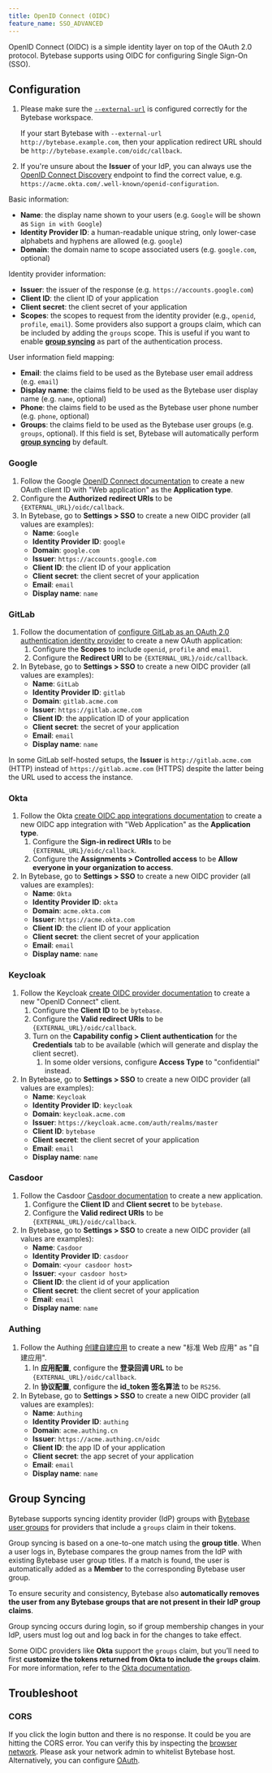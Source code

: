 ```yaml
---
title: OpenID Connect (OIDC)
feature_name: SSO_ADVANCED
---
```


OpenID Connect (OIDC) is a simple identity layer on top of the OAuth 2.0 protocol. Bytebase supports using OIDC for configuring Single Sign-On (SSO).

## Configuration

<Info>

1. Please make sure the [`--external-url`](/get-started/self-host/external-url) is configured correctly for the Bytebase workspace.

   If your start Bytebase with `--external-url http://bytebase.example.com`, then your application redirect URL should be `http://bytebase.example.com/oidc/callback`.

2. If you're unsure about the **Issuer** of your IdP, you can always use the [OpenID Connect Discovery](https://openid.net/specs/openid-connect-discovery-1_0.html) endpoint to find the correct value, e.g. `https://acme.okta.com/.well-known/openid-configuration`.

</Info>

Basic information:

- **Name**: the display name shown to your users (e.g. `Google` will be shown as `Sign in with Google`)
- **Identity Provider ID**: a human-readable unique string, only lower-case alphabets and hyphens are allowed (e.g. `google`)
- **Domain**: the domain name to scope associated users (e.g. `google.com`, optional)

Identity provider information:

- **Issuer**: the issuer of the response (e.g. `https://accounts.google.com`)
- **Client ID**: the client ID of your application
- **Client secret**: the client secret of your application
- **Scopes**: the scopes to request from the identity provider (e.g., `openid`, `profile`, `email`). Some providers also support a groups claim, which can be included by adding the `groups` scope. This is useful if you want to enable [**group syncing**](#group-syncing) as part of the authentication process.

User information field mapping:

- **Email**: the claims field to be used as the Bytebase user email address (e.g. `email`)
- **Display name**: the claims field to be used as the Bytebase user display name (e.g. `name`, optional)
- **Phone**: the claims field to be used as the Bytebase user phone number (e.g. `phone`, optional)
- **Groups**: the claims field to be used as the Bytebase user groups (e.g. `groups`, optional). If this field is set, Bytebase will automatically perform [**group syncing**](#group-syncing) by default.

### Google

1. Follow the Google [OpenID Connect documentation](https://developers.google.com/identity/openid-connect/openid-connect) to create a new OAuth client ID with "Web application" as the **Application type**.
1. Configure the **Authorized redirect URIs** to be `{EXTERNAL_URL}/oidc/callback`.
1. In Bytebase, go to **Settings > SSO** to create a new OIDC provider (all values are examples):
   - **Name**: `Google`
   - **Identity Provider ID**: `google`
   - **Domain**: `google.com`
   - **Issuer**: `https://accounts.google.com`
   - **Client ID**: the client ID of your application
   - **Client secret**: the client secret of your application
   - **Email**: `email`
   - **Display name**: `name`

### GitLab

1. Follow the documentation of [configure GitLab as an OAuth 2.0 authentication identity provider](https://docs.gitlab.com/ee/integration/oauth_provider.html) to create a new OAuth application:
   1. Configure the **Scopes** to include `openid`, `profile` and `email`.
   1. Configure the **Redirect URI** to be `{EXTERNAL_URL}/oidc/callback`.
1. In Bytebase, go to **Settings > SSO** to create a new OIDC provider (all values are examples):
   - **Name**: `GitLab`
   - **Identity Provider ID**: `gitlab`
   - **Domain**: `gitlab.acme.com`
   - **Issuer**: `https://gitlab.acme.com`
   - **Client ID**: the application ID of your application
   - **Client secret**: the secret of your application
   - **Email**: `email`
   - **Display name**: `name`

<Note>

In some GitLab self-hosted setups, the **Issuer** is `http://gitlab.acme.com` (HTTP) instead of `https://gitlab.acme.com` (HTTPS) despite the latter being the URL used to access the instance.

</Note>

### Okta

1. Follow the Okta [create OIDC app integrations documentation](https://help.okta.com/en-us/Content/Topics/Apps/Apps_App_Integration_Wizard_OIDC.htm) to create a new OIDC app integration with "Web Application" as the **Application type**.
   1. Configure the **Sign-in redirect URIs** to be `{EXTERNAL_URL}/oidc/callback`.
   1. Configure the **Assignments > Controlled access** to be **Allow everyone in your organization to access**.
1. In Bytebase, go to **Settings > SSO** to create a new OIDC provider (all values are examples):
   - **Name**: `Okta`
   - **Identity Provider ID**: `okta`
   - **Domain**: `acme.okta.com`
   - **Issuer**: `https://acme.okta.com`
   - **Client ID**: the client ID of your application
   - **Client secret**: the client secret of your application
   - **Email**: `email`
   - **Display name**: `name`

### Keycloak

1. Follow the Keycloak [create OIDC provider documentation](https://www.keycloak.org/docs/latest/server_admin/#assembly-managing-clients_server_administration_guide) to create a new "OpenID Connect" client.
   1. Configure the **Client ID** to be `bytebase`.
   1. Configure the **Valid redirect URIs** to be `{EXTERNAL_URL}/oidc/callback`.
   1. Turn on the **Capability config > Client authentication** for the **Credentials** tab to be available (which will generate and display the client secret).
      1. In some older versions, configure **Access Type** to "confidential" instead.
1. In Bytebase, go to **Settings > SSO** to create a new OIDC provider (all values are examples):
   - **Name**: `Keycloak`
   - **Identity Provider ID**: `keycloak`
   - **Domain**: `keycloak.acme.com`
   - **Issuer**: `https://keycloak.acme.com/auth/realms/master`
   - **Client ID**: `bytebase`
   - **Client secret**: the client secret of your application
   - **Email**: `email`
   - **Display name**: `name`

### Casdoor

1. Follow the Casdoor [Casdoor documentation](https://casdoor.org/docs/basic/core-concepts) to create a new application.
   1. Configure the **Client ID** and **Client secret** to be `bytebase`.
   1. Configure the **Valid redirect URIs** to be `{EXTERNAL_URL}/oidc/callback`.
1. In Bytebase, go to **Settings > SSO** to create a new OIDC provider (all values are examples):
   - **Name**: `Casdoor`
   - **Identity Provider ID**: `casdoor`
   - **Domain**: `<your casdoor host>`
   - **Issuer**: `<your casdoor host>`
   - **Client ID**: the client id of your application
   - **Client secret**: the client secret of your application
   - **Email**: `email`
   - **Display name**: `name`

### Authing

1. Follow the Authing [创建自建应用](https://docs.authing.cn/v2/guides/app-new/create-app/create-app.html) to create a new "标准 Web 应用" as "自建应用".
   1. In **应用配置**, configure the **登录回调 URL** to be `{EXTERNAL_URL}/oidc/callback`.
   1. In **协议配置**, configure the **id_token 签名算法** to be `RS256`.
1. In Bytebase, go to **Settings > SSO** to create a new OIDC provider (all values are examples):
   - **Name**: `Authing`
   - **Identity Provider ID**: `authing`
   - **Domain**: `acme.authing.cn`
   - **Issuer**: `https://acme.authing.cn/oidc`
   - **Client ID**: the app ID of your application
   - **Client secret**: the app secret of your application
   - **Email**: `email`
   - **Display name**: `name`

## Group Syncing

Bytebase supports syncing identity provider (IdP) groups with [Bytebase user groups](/administration/user-groups/) for providers that include a `groups` claim in their tokens.

Group syncing is based on a one-to-one match using the **group title**. When a user logs in, Bytebase compares the group names from the IdP with existing Bytebase user group titles. If a match is found, the user is automatically added as a **Member** to the corresponding Bytebase user group.

To ensure security and consistency, Bytebase also **automatically removes the user from any Bytebase groups that are not present in their IdP group claims**.

Group syncing occurs during login, so if group membership changes in your IdP, users must log out and log back in for the changes to take effect.

Some OIDC providers like **Okta** support the `groups` claim, but you’ll need to first **customize the tokens returned from Okta to include the `groups` claim**. For more information, refer to the [Okta documentation](https://developer.okta.com/docs/guides/customize-tokens-groups-claim/main/).

## Troubleshoot

### CORS

If you click the login button and there is no response. It could be you are hitting the CORS error.
You can verify this by inspecting the [browser network](https://developer.chrome.com/docs/devtools/network).
Please ask your network admin to whitelist Bytebase host. Alternatively, you can configure [OAuth](/administration/sso/oauth2/).
